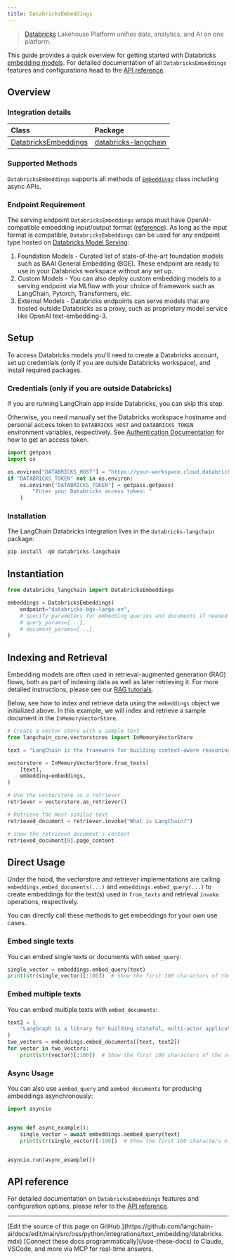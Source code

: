 ```yaml
---
title: DatabricksEmbeddings
---
```


> [Databricks](https://www.databricks.com/) Lakehouse Platform unifies data, analytics, and AI on one platform.

This guide provides a quick overview for getting started with Databricks [embedding models](/oss/python/integrations/text_embedding). For detailed documentation of all `DatabricksEmbeddings` features and configurations head to the [API reference](https://python.langchain.com/api_reference/community/embeddings/langchain_community.embeddings.databricks.DatabricksEmbeddings.html).

## Overview

### Integration details

| Class | Package |
| :--- | :--- |
| [DatabricksEmbeddings](https://python.langchain.com/api_reference/community/embeddings/langchain_community.embeddings.databricks.DatabricksEmbeddings.html) | [databricks-langchain](https://python.langchain.com/docs/integrations/providers/databricks/) |

### Supported Methods

`DatabricksEmbeddings` supports all methods of [`Embeddings`](https://reference.langchain.com/python/langchain_core/embeddings/#langchain_core.embeddings.embeddings.Embeddings) class including async APIs.

### Endpoint Requirement

The serving endpoint `DatabricksEmbeddings` wraps must have OpenAI-compatible embedding input/output format ([reference](https://mlflow.org/docs/latest/llms/deployments/index.html#embeddings)). As long as the input format is compatible, `DatabricksEmbeddings` can be used for any endpoint type hosted on [Databricks Model Serving](https://docs.databricks.com/en/machine-learning/model-serving/index.html):

1. Foundation Models - Curated list of state-of-the-art foundation models such as BAAI General Embedding (BGE). These endpoint are ready to use in your Databricks workspace without any set up.
2. Custom Models - You can also deploy custom embedding models to a serving endpoint via MLflow with
your choice of framework such as LangChain, Pytorch, Transformers, etc.
3. External Models - Databricks endpoints can serve models that are hosted outside Databricks as a proxy, such as proprietary model service like OpenAI text-embedding-3.

## Setup

To access Databricks models you'll need to create a Databricks account, set up credentials (only if you are outside Databricks workspace), and install required packages.

### Credentials (only if you are outside Databricks)

If you are running LangChain app inside Databricks, you can skip this step.

Otherwise, you need manually set the Databricks workspace hostname and personal access token to `DATABRICKS_HOST` and `DATABRICKS_TOKEN` environment variables, respectively. See [Authentication Documentation](https://docs.databricks.com/en/dev-tools/auth/index.html#databricks-personal-access-tokens) for how to get an access token.

```python
import getpass
import os

os.environ["DATABRICKS_HOST"] = "https://your-workspace.cloud.databricks.com"
if "DATABRICKS_TOKEN" not in os.environ:
    os.environ["DATABRICKS_TOKEN"] = getpass.getpass(
        "Enter your Databricks access token: "
    )
```

### Installation

The LangChain Databricks integration lives in the `databricks-langchain` package:

```python
pip install -qU databricks-langchain
```

## Instantiation

```python
from databricks_langchain import DatabricksEmbeddings

embeddings = DatabricksEmbeddings(
    endpoint="databricks-bge-large-en",
    # Specify parameters for embedding queries and documents if needed
    # query_params={...},
    # document_params={...},
)
```

## Indexing and Retrieval

Embedding models are often used in retrieval-augmented generation (RAG) flows, both as part of indexing data as well as later retrieving it. For more detailed instructions, please see our [RAG tutorials](/oss/python/langchain/rag).

Below, see how to index and retrieve data using the `embeddings` object we initialized above. In this example, we will index and retrieve a sample document in the `InMemoryVectorStore`.

```python
# Create a vector store with a sample text
from langchain_core.vectorstores import InMemoryVectorStore

text = "LangChain is the framework for building context-aware reasoning applications"

vectorstore = InMemoryVectorStore.from_texts(
    [text],
    embedding=embeddings,
)

# Use the vectorstore as a retriever
retriever = vectorstore.as_retriever()

# Retrieve the most similar text
retrieved_document = retriever.invoke("What is LangChain?")

# show the retrieved document's content
retrieved_document[0].page_content
```

## Direct Usage

Under the hood, the vectorstore and retriever implementations are calling `embeddings.embed_documents(...)` and `embeddings.embed_query(...)` to create embeddings for the text(s) used in `from_texts` and retrieval `invoke` operations, respectively.

You can directly call these methods to get embeddings for your own use cases.

### Embed single texts

You can embed single texts or documents with `embed_query`:

```python
single_vector = embeddings.embed_query(text)
print(str(single_vector)[:100])  # Show the first 100 characters of the vector
```

### Embed multiple texts

You can embed multiple texts with `embed_documents`:

```python
text2 = (
    "LangGraph is a library for building stateful, multi-actor applications with LLMs"
)
two_vectors = embeddings.embed_documents([text, text2])
for vector in two_vectors:
    print(str(vector)[:100])  # Show the first 100 characters of the vector
```

### Async Usage

You can also use `aembed_query` and `aembed_documents` for producing embeddings asynchronously:

```python
import asyncio


async def async_example():
    single_vector = await embeddings.aembed_query(text)
    print(str(single_vector)[:100])  # Show the first 100 characters of the vector


asyncio.run(async_example())
```

## API reference

For detailed documentation on `DatabricksEmbeddings` features and configuration options, please refer to the [API reference](https://python.langchain.com/api_reference/community/embeddings/langchain_community.embeddings.databricks.DatabricksEmbeddings.html).

---

<Callout icon="pen-to-square" iconType="regular">
    [Edit the source of this page on GitHub.](https://github.com/langchain-ai/docs/edit/main/src/oss/python/integrations/text_embedding/databricks.mdx)
</Callout>
<Tip icon="terminal" iconType="regular">
    [Connect these docs programmatically](/use-these-docs) to Claude, VSCode, and more via MCP for    real-time answers.
</Tip>
